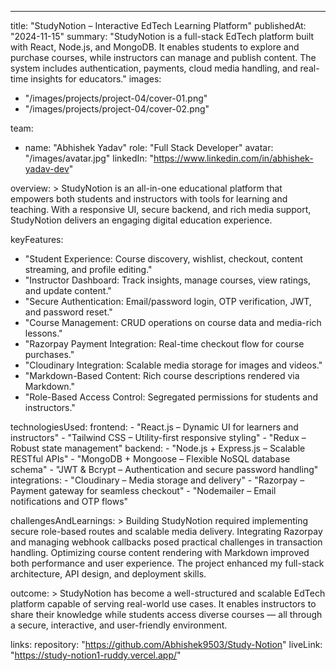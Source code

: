---
title: "StudyNotion – Interactive EdTech Learning Platform"
publishedAt: "2024-11-15"
summary: "StudyNotion is a full-stack EdTech platform built with React, Node.js, and MongoDB. It enables students to explore and purchase courses, while instructors can manage and publish content. The system includes authentication, payments, cloud media handling, and real-time insights for educators."
images:
  - "/images/projects/project-04/cover-01.png"
  - "/images/projects/project-04/cover-02.png"

team:
  - name: "Abhishek Yadav"
    role: "Full Stack Developer"
    avatar: "/images/avatar.jpg"
    linkedIn: "https://www.linkedin.com/in/abhishek-yadav-dev"

overview: >
  StudyNotion is an all-in-one educational platform that empowers both students and instructors with tools for learning and teaching. With a responsive UI, secure backend, and rich media support, StudyNotion delivers an engaging digital education experience.

keyFeatures:
  - "Student Experience: Course discovery, wishlist, checkout, content streaming, and profile editing."
  - "Instructor Dashboard: Track insights, manage courses, view ratings, and update content."
  - "Secure Authentication: Email/password login, OTP verification, JWT, and password reset."
  - "Course Management: CRUD operations on course data and media-rich lessons."
  - "Razorpay Payment Integration: Real-time checkout flow for course purchases."
  - "Cloudinary Integration: Scalable media storage for images and videos."
  - "Markdown-Based Content: Rich course descriptions rendered via Markdown."
  - "Role-Based Access Control: Segregated permissions for students and instructors."

technologiesUsed:
  frontend:
    - "React.js – Dynamic UI for learners and instructors"
    - "Tailwind CSS – Utility-first responsive styling"
    - "Redux – Robust state management"
  backend:
    - "Node.js + Express.js – Scalable RESTful APIs"
    - "MongoDB + Mongoose – Flexible NoSQL database schema"
    - "JWT & Bcrypt – Authentication and secure password handling"
  integrations:
    - "Cloudinary – Media storage and delivery"
    - "Razorpay – Payment gateway for seamless checkout"
    - "Nodemailer – Email notifications and OTP flows"

challengesAndLearnings: >
  Building StudyNotion required implementing secure role-based routes and scalable media delivery.
  Integrating Razorpay and managing webhook callbacks posed practical challenges in transaction handling.
  Optimizing course content rendering with Markdown improved both performance and user experience.
  The project enhanced my full-stack architecture, API design, and deployment skills.

outcome: >
  StudyNotion has become a well-structured and scalable EdTech platform capable of serving real-world use cases.
  It enables instructors to share their knowledge while students access diverse courses — all through a secure,
  interactive, and user-friendly environment.

links:
  repository: "https://github.com/Abhishek9503/Study-Notion"
  liveLink: "https://study-notion1-ruddy.vercel.app/"
